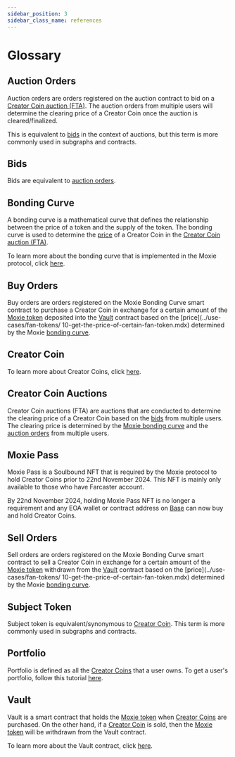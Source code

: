 ```yaml
---
sidebar_position: 3
sidebar_class_name: references
---
```


# Glossary

## Auction Orders

Auction orders are orders registered on the auction contract to bid on a [Creator Coin auction (FTA)](#fan-token-auctions). The auction orders from multiple users will determine the clearing price of a Creator Coin once the auction is cleared/finalized.

This is equivalent to [bids](#bids) in the context of auctions, but this term is more commonly used in subgraphs and contracts.

## Bids

Bids are equivalent to [auction orders](#auction-orders).

## Bonding Curve

A bonding curve is a mathematical curve that defines the relationship between the price of a token and the supply of the token. The bonding curve is used to determine the [price](../use-cases/fan-tokens/17-get-the-price-of-certain-fan-token.mdx) of a Creator Coin in the [Creator Coin auction (FTA)](#fan-token-auctions).

To learn more about the bonding curve that is implemented in the Moxie protocol, click [here](https://build.moxie.xyz/the-moxie-protocol/moxie-protocol/fan-tokens#moxie-bonding-curves).

## Buy Orders

Buy orders are orders registered on the Moxie Bonding Curve smart contract to purchase a Creator Coin in exchange for a certain amount of the [Moxie token](https://build.moxie.xyz/the-moxie-protocol/moxie-token) deposited into the [Vault](#vault) contract based on the [price](../use-cases/fan-tokens/ 10-get-the-price-of-certain-fan-token.mdx) determined by the Moxie [bonding curve](#bonding-curve).

## Creator Coin

To learn more about Creator Coins, click [here](https://build.moxie.xyz/the-moxie-protocol/moxie-protocol/fan-tokens).

## Creator Coin Auctions

Creator Coin auctions (FTA) are auctions that are conducted to determine the clearing price of a Creator Coin based on the [bids](#bids) from multiple users. The clearing price is determined by the [Moxie bonding curve](#bonding-curve) and the [auction orders](#auction-orders) from multiple users.

## Moxie Pass

Moxie Pass is a Soulbound NFT that is required by the Moxie protocol to hold Creator Coins prior to 22nd November 2024. This NFT is mainly only available to those who have Farcaster account.

By 22nd November 2024, holding Moxie Pass NFT is no longer a requirement and any EOA wallet or contract address on [Base](https://base.org/) can now buy and hold Creator Coins.

## Sell Orders

Sell orders are orders registered on the Moxie Bonding Curve smart contract to sell a Creator Coin in exchange for a certain amount of the [Moxie token](#vault) withdrawn from the [Vault](../contract/03-references/10-vault.mdx) contract based on the [price](../use-cases/fan-tokens/ 10-get-the-price-of-certain-fan-token.mdx) determined by the Moxie [bonding curve](#bonding-curve).

## Subject Token

Subject token is equivalent/synonymous to [Creator Coin](#fan-token). This term is more commonly used in subgraphs and contracts.

## Portfolio

Portfolio is defined as all the [Creator Coins](#fan-token) that a user owns. To get a user's portfolio, follow this tutorial [here](../use-cases/users/01-get-all-fan-tokens-owned-by-users.mdx).

## Vault

Vault is a smart contract that holds the [Moxie token](https://build.moxie.xyz/the-moxie-protocol/moxie-token) when [Creator Coins](#fan-token) are purchased. On the other hand, if a [Creator Coin](#fan-token) is sold, then the [Moxie token](https://build.moxie.xyz/the-moxie-protocol/moxie-token) will be withdrawn from the Vault contract.

To learn more about the Vault contract, click [here](../contract/03-references/10-vault.mdx).
